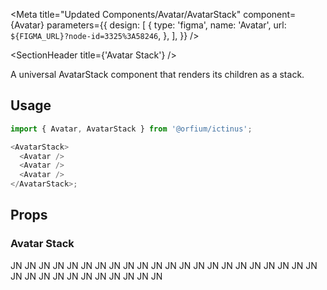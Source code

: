 
<Meta
  title="Updated Components/Avatar/AvatarStack"
  component={Avatar}
  parameters={{
    design: [
      {
        type: 'figma',
        name: 'Avatar',
        url: `${FIGMA_URL}?node-id=3325%3A58246`,
      },
    ],
  }}
/>

<SectionHeader title={'Avatar Stack'} />

A universal AvatarStack component that renders its children as a stack.

## Usage

```js
import { Avatar, AvatarStack } from '@orfium/ictinus';

<AvatarStack>
  <Avatar />
  <Avatar />
  <Avatar />
</AvatarStack>;
```

## Props

<Props of={AvatarStack} />

### Avatar Stack

<Preview>
  <Story name="Avatar Stack">
    <Stack isVertical>
      <AvatarStack size={1} color={'blue'}>
        <Avatar size={1} src={'https://mui.com/static/images/avatar/6.jpg'}>
          JN
        </Avatar>
        <Avatar size={1} src={'https://mui.com/static/images/avatar/5.jpg'}>
          JN
        </Avatar>
        <Avatar size={1} color={'blue'}>
          JN
        </Avatar>
        <Avatar size={1} src={'https://mui.com/static/images/avatar/3.jpg'}>
          JN
        </Avatar>
        <Avatar size={1} src={'https://mui.com/static/images/avatar/2.jpg'}>
          JN
        </Avatar>
        <Avatar size={1} src={'https://mui.com/static/images/avatar/1.jpg'}>
          JN
        </Avatar>
      </AvatarStack>
      <AvatarStack size={2} color={'blue'}>
        <Avatar size={2} src={'https://mui.com/static/images/avatar/6.jpg'}>
          JN
        </Avatar>
        <Avatar size={2} src={'https://mui.com/static/images/avatar/5.jpg'}>
          JN
        </Avatar>
        <Avatar size={2} color={'blue'}>
          JN
        </Avatar>
        <Avatar size={2} src={'https://mui.com/static/images/avatar/3.jpg'}>
          JN
        </Avatar>
        <Avatar size={2} src={'https://mui.com/static/images/avatar/2.jpg'}>
          JN
        </Avatar>
        <Avatar size={2} src={'https://mui.com/static/images/avatar/1.jpg'}>
          JN
        </Avatar>
      </AvatarStack>
      <AvatarStack size={3} maxAvatars={3} color={'blue'}>
        <Avatar size={3} src={'https://mui.com/static/images/avatar/6.jpg'}>
          JN
        </Avatar>
        <Avatar size={3} color={'blue'} iconName={'user'} />
        <Avatar size={3} src={'https://mui.com/static/images/avatar/4.jpg'}>
          JN
        </Avatar>
        <Avatar size={3} src={'https://mui.com/static/images/avatar/3.jpg'}>
          JN
        </Avatar>
        <Avatar size={3} src={'https://mui.com/static/images/avatar/2.jpg'}>
          JN
        </Avatar>
        <Avatar size={3} src={'https://mui.com/static/images/avatar/1.jpg'}>
          JN
        </Avatar>
      </AvatarStack>
      <AvatarStack size={4} color={'blue'}>
        <Avatar size={4} src={'https://mui.com/static/images/avatar/6.jpg'}>
          JN
        </Avatar>
        <Avatar size={4} src={'https://mui.com/static/images/avatar/5.jpg'}>
          JN
        </Avatar>
        <Avatar size={4} src={'https://mui.com/static/images/avatar/4.jpg'}>
          JN
        </Avatar>
        <Avatar size={4} src={'https://mui.com/static/images/avatar/3.jpg'}>
          JN
        </Avatar>
        <Avatar size={4} src={'https://mui.com/static/images/avatar/2.jpg'}>
          JN
        </Avatar>
        <Avatar size={4} src={'https://mui.com/static/images/avatar/1.jpg'}>
          JN
        </Avatar>
      </AvatarStack>
      <AvatarStack size={5} maxAvatars={3} color={'blue'}>
        <Avatar size={5} src={'https://mui.com/static/images/avatar/6.jpg'}>
          JN
        </Avatar>
        <Avatar size={5} color={'blue'} iconName={'user'} />
        <Avatar size={5} src={'https://mui.com/static/images/avatar/4.jpg'}>
          JN
        </Avatar>
        <Avatar size={5} src={'https://mui.com/static/images/avatar/3.jpg'}>
          JN
        </Avatar>
        <Avatar size={5} src={'https://mui.com/static/images/avatar/2.jpg'}>
          JN
        </Avatar>
        <Avatar size={5} src={'https://mui.com/static/images/avatar/1.jpg'}>
          JN
        </Avatar>
      </AvatarStack>
      <AvatarStack size={6} maxAvatars={3} color={'blue'}>
        <Avatar size={6} src={'https://mui.com/static/images/avatar/6.jpg'}>
          JN
        </Avatar>
        <Avatar size={6} color={'blue'} iconName={'user'} />
        <Avatar size={6} src={'https://mui.com/static/images/avatar/4.jpg'}>
          JN
        </Avatar>
        <Avatar size={6} src={'https://mui.com/static/images/avatar/3.jpg'}>
          JN
        </Avatar>
        <Avatar size={6} src={'https://mui.com/static/images/avatar/2.jpg'}>
          JN
        </Avatar>
        <Avatar size={6} src={'https://mui.com/static/images/avatar/1.jpg'}>
          JN
        </Avatar>
      </AvatarStack>
    </Stack>
  </Story>
</Preview>
